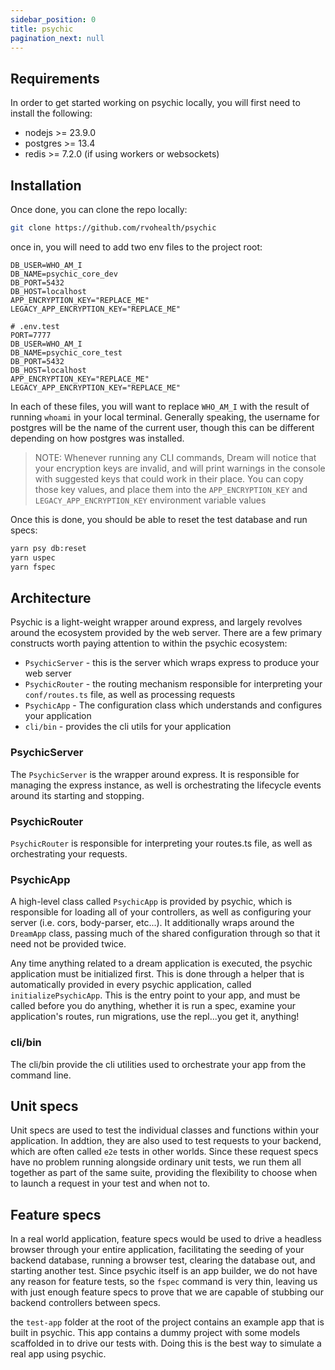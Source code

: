 ```yaml
---
sidebar_position: 0
title: psychic
pagination_next: null
---
```


## Requirements

In order to get started working on psychic locally, you will first need to install the following:

- nodejs >= 23.9.0
- postgres >= 13.4
- redis >= 7.2.0 (if using workers or websockets)

## Installation

Once done, you can clone the repo locally:

```sh
git clone https://github.com/rvohealth/psychic
```

once in, you will need to add two env files to the project root:

```
DB_USER=WHO_AM_I
DB_NAME=psychic_core_dev
DB_PORT=5432
DB_HOST=localhost
APP_ENCRYPTION_KEY="REPLACE_ME"
LEGACY_APP_ENCRYPTION_KEY="REPLACE_ME"
```

```
# .env.test
PORT=7777
DB_USER=WHO_AM_I
DB_NAME=psychic_core_test
DB_PORT=5432
DB_HOST=localhost
APP_ENCRYPTION_KEY="REPLACE_ME"
LEGACY_APP_ENCRYPTION_KEY="REPLACE_ME"
```

In each of these files, you will want to replace `WHO_AM_I` with the result of running `whoami` in your local terminal. Generally speaking, the username for postgres will be the name of the current user, though this can be different depending on how postgres was installed.

> NOTE: Whenever running any CLI commands, Dream will notice that your encryption keys are invalid, and will print warnings in the console with suggested keys that could work in their place. You can copy those key values, and place them into the `APP_ENCRYPTION_KEY` and `LEGACY_APP_ENCRYPTION_KEY` environment variable values

Once this is done, you should be able to reset the test database and run specs:

```sh
yarn psy db:reset
yarn uspec
yarn fspec
```

## Architecture

Psychic is a light-weight wrapper around express, and largely revolves around the ecosystem provided by the web server. There are a few primary constructs worth paying attention to within the psychic ecosystem:

- `PsychicServer` - this is the server which wraps express to produce your web server
- `PsychicRouter` - the routing mechanism responsible for interpreting your `conf/routes.ts` file, as well as processing requests
- `PsychicApp` - The configuration class which understands and configures your application
- `cli/bin` - provides the cli utils for your application

### PsychicServer

The `PsychicServer` is the wrapper around express. It is responsible for managing the express instance, as well is orchestrating the lifecycle events around its starting and stopping.

### PsychicRouter

`PsychicRouter` is responsible for interpreting your routes.ts file, as well as orchestrating your requests.

### PsychicApp

A high-level class called `PsychicApp` is provided by psychic, which is responsible for loading all of your controllers, as well as configuring your server (i.e. cors, body-parser, etc...). It additionally wraps around the `DreamApp` class, passing much of the shared configuration through so that it need not be provided twice.

Any time anything related to a dream application is executed, the psychic application must be initialized first. This is done through a helper that is automatically provided in every psychic application, called `initializePsychicApp`. This is the entry point to your app, and must be called before you do anything, whether it is run a spec, examine your application's routes, run migrations, use the repl...you get it, anything!

### cli/bin

The cli/bin provide the cli utilities used to orchestrate your app from the command line.

## Unit specs

Unit specs are used to test the individual classes and functions within your application. In addtion, they are also used to test requests to your backend, which are often called `e2e` tests in other worlds. Since these request specs have no problem running alongside ordinary unit tests, we run them all together as part of the same suite, providing the flexibility to choose when to launch a request in your test and when not to.

## Feature specs

In a real world application, feature specs would be used to drive a headless browser through your entire application, facilitating the seeding of your backend database, running a browser test, clearing the database out, and starting another test. Since psychic itself is an app builder, we do not have any reason for feature tests, so the `fspec` command is very thin, leaving us with just enough feature specs to prove that we are capable of stubbing our backend controllers between specs.

the `test-app` folder at the root of the project contains an example app that is built in psychic. This app contains a dummy project with some models scaffolded in to drive our tests with. Doing this is the best way to simulate a real app using psychic.

